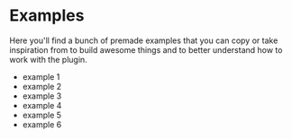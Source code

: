 # Examples

Here you'll find a bunch of premade examples that you can copy or take inspiration from to build awesome things and to better understand how to work with the plugin.

- example 1
- example 2
- example 3
- example 4
- example 5
- example 6
